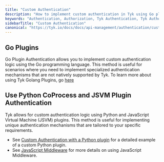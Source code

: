 ```yaml
---
title: "Custom Authentication"
description: "How to implement custom authentication in Tyk using Go plugins, Python CoProcess, and JSVM plugins."
keywords: "Authentication, Authorization, Tyk Authentication, Tyk Authorization, Go Plugins, Python CoProcess, JSVM Plugin"
sidebarTitle: "Custom Authentication"
canonical: "https://tyk.io/docs/docs/api-management/authentication/custom-auth"
---
```


## Go Plugins

Go Plugin Authentication allows you to implement custom authentication logic using the Go programming language. This method is useful for scenarios where you need to implement specialized authentication mechanisms that are not natively supported by Tyk.
To learn more about using Tyk Golang Plugins, go [here](/nightly/docs/api-management/plugins/golang)

## Use Python CoProcess and JSVM Plugin Authentication

Tyk allows for custom authentication logic using Python and JavaScript Virtual Machine (JSVM) plugins. This method is useful for implementing unique authentication mechanisms that are tailored to your specific requirements.

* See [Custom Authentication with a Python plugin](/nightly/docs/api-management/plugins/rich-plugins#custom-authentication-plugin-tutorial) for a detailed example of a custom Python plugin.
* See [JavaScript Middleware](/nightly/docs/api-management/plugins/javascript#) for more details on using JavaScript Middleware. 

